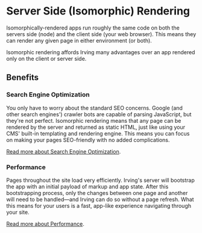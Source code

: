 <Meta title="Concepts|Server Side Rendering" />

# Server Side (Isomorphic) Rendering
Isomorphically-rendered apps run roughly the same code on both the servers side (node) and the client side (your web browser). This means they can render any given page in either environment (or both).

Isomorphic rendering affords Irving many advantages over an app rendered only on the client or server side.

## Benefits
### Search Engine Optimization
You only have to worry about the standard SEO concerns. Google (and other search engines') crawler bots are capable of parsing JavaScript, but they're not perfect. Isomorphic rendering means that any page can be rendered by the server and returned as static HTML, just like using your CMS' built-in templating and rendering engine. This means you can focus on making your pages SEO-friendly with no added complications.

[Read more about Search Engine Optimization](?path=/docs/features-seo--page).

### Performance
Pages throughout the site load very efficiently. Irving's server will bootstrap the app with an initial payload of markup and app state. After this bootstrapping process, only the changes between one page and another will need to be handled—and Irving can do so without a page refresh. What this means for your users is a fast, app-like experience navigating through your site.

[Read more about Performance](?path=/docs/features-performance-and-scaling--page).
